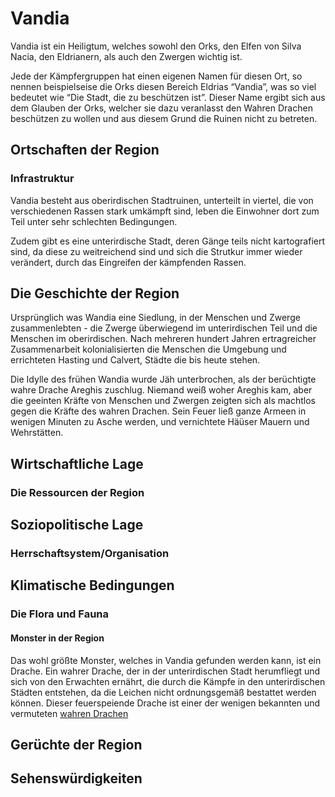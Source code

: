 # Vandia {#Vandia}

Vandia ist ein Heiligtum, welches sowohl den Orks, den Elfen von Silva Nacia, den Eldrianern, als auch den Zwergen wichtig ist. 

Jede der Kämpfergruppen hat einen eigenen Namen für diesen Ort, so nennen beispielseise die Orks diesen Bereich Eldrias "Vandia", was so viel bedeutet wie "Die Stadt, die zu beschützen ist". Dieser Name ergibt sich aus dem Glauben der Orks, welcher sie dazu veranlasst den Wahren Drachen beschützen zu wollen und aus diesem Grund die Ruinen nicht zu betreten. 

## Ortschaften der Region 

### Infrastruktur

Vandia besteht aus oberirdischen Stadtruinen, unterteilt in viertel, die von verschiedenen Rassen stark umkämpft sind, leben die Einwohner dort zum Teil unter sehr schlechten Bedingungen.

Zudem gibt es eine unterirdische Stadt, deren Gänge teils nicht kartografiert sind, da diese zu weitreichend sind und sich die Strutkur immer wieder verändert, durch das Eingreifen der kämpfenden Rassen. 

## Die Geschichte der Region

Ursprünglich was Wandia eine Siedlung, in der Menschen und Zwerge zusammenlebten - die Zwerge überwiegend im unterirdischen Teil und die Menschen im oberirdischen. Nach mehreren hundert Jahren ertragreicher Zusammenarbeit kolonialisierten die Menschen die Umgebung und errichteten Hasting und Calvert, Städte die bis heute stehen. 

Die Idylle des frühen Wandia wurde Jäh unterbrochen, als der berüchtigte wahre Drache Areghis zuschlug. 
Niemand weiß woher Areghis kam, aber die geeinten Kräfte von Menschen und Zwergen zeigten sich als machtlos gegen die Kräfte des wahren Drachen. Sein Feuer ließ ganze Armeen in wenigen Minuten zu Asche werden, und vernichtete Häüser Mauern und Wehrstätten. 


## Wirtschaftliche Lage

### Die Ressourcen der Region

## Soziopolitische Lage 

### Herrschaftsystem/Organisation

## Klimatische Bedingungen

### Die Flora und Fauna

#### Monster in der Region

Das wohl größte Monster, welches in Vandia gefunden werden kann, ist ein Drache. Ein wahrer Drache, der in der unterirdischen Stadt herumfliegt und sich von den Erwachten ernährt, die durch die Kämpfe in den unterirdischen Städten entstehen, da die Leichen nicht ordnungsgemäß bestattet werden können. 
Dieser feuerspeiende Drache ist einer der wenigen bekannten und vermuteten <font color="green">[wahren Drachen](#WahrerDrache)</font>

## Gerüchte der Region

## Sehenswürdigkeiten
